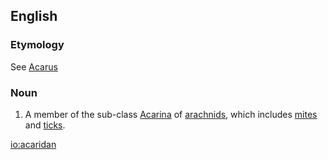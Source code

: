 ==English==

===Etymology===
See [[Acarus]]

===Noun===
{{infl|en|noun}}

# {{zoology}} A member of the sub-class [[Acarina]] of [[arachnid]]s, which includes [[mite]]s and [[tick]]s.

{{anagrams:en/aaacdinr}}
[[io:acaridan]]